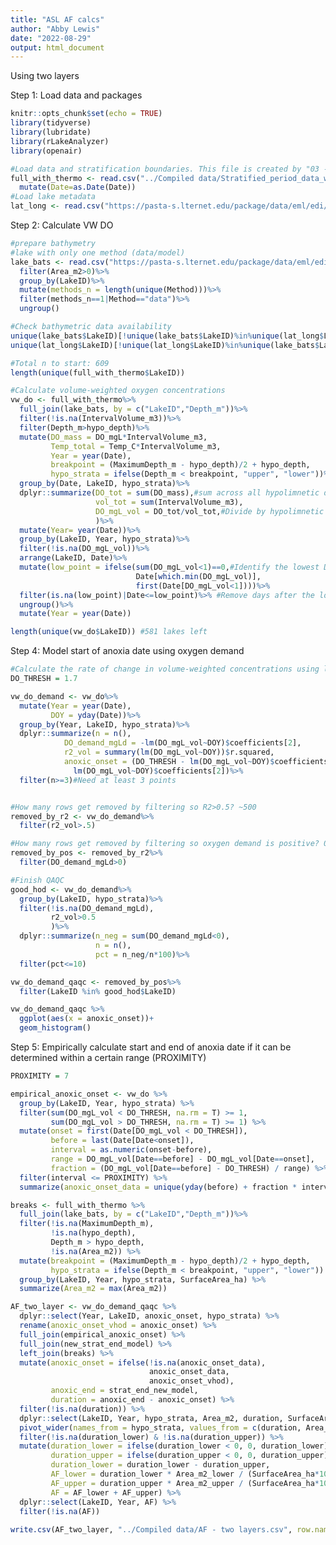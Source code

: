 ```yaml
---
title: "ASL AF calcs"
author: "Abby Lewis"
date: "2022-08-29"
output: html_document
---
```


Using two layers

Step 1: Load data and packages
```r
knitr::opts_chunk$set(echo = TRUE)
library(tidyverse)
library(lubridate)
library(rLakeAnalyzer)
library(openair)

#Load data and stratification boundaries. This file is created by "03 - Stratified avgs.Rmd"
full_with_thermo <- read.csv("../Compiled data/Stratified_period_data_with_thermo.csv")%>%
  mutate(Date=as.Date(Date))
#Load lake metadata
lat_long <- read.csv("https://pasta-s.lternet.edu/package/data/eml/edi/1029/9/fadd3eaa25b5fdd1fc4efba70e660579")
```


Step 2: Calculate VW DO
```r
#prepare bathymetry
#lake with only one method (data/model)
lake_bats <- read.csv("https://pasta-s.lternet.edu/package/data/eml/edi/1029/9/ba733454c29a5f026efed05a6e6ef75b")%>%
  filter(Area_m2>0)%>%
  group_by(LakeID)%>%
  mutate(methods_n = length(unique(Method)))%>%
  filter(methods_n==1|Method=="data")%>%
  ungroup()

#Check bathymetric data availability
unique(lake_bats$LakeID)[!unique(lake_bats$LakeID)%in%unique(lat_long$LakeID)]
unique(lat_long$LakeID)[!unique(lat_long$LakeID)%in%unique(lake_bats$LakeID)] #missing full bathymetry for 37 lakes

#Total n to start: 609
length(unique(full_with_thermo$LakeID))

#Calculate volume-weighted oxygen concentrations
vw_do <- full_with_thermo%>%
  full_join(lake_bats, by = c("LakeID","Depth_m"))%>%
  filter(!is.na(IntervalVolume_m3))%>%
  filter(Depth_m>hypo_depth)%>%
  mutate(DO_mass = DO_mgL*IntervalVolume_m3,
         Temp_total = Temp_C*IntervalVolume_m3,
         Year = year(Date),
         breakpoint = (MaximumDepth_m - hypo_depth)/2 + hypo_depth,
         hypo_strata = ifelse(Depth_m < breakpoint, "upper", "lower"))%>%
  group_by(Date, LakeID, hypo_strata)%>%
  dplyr::summarize(DO_tot = sum(DO_mass),#sum across all hypolimnetic depths
                   vol_tot = sum(IntervalVolume_m3),
                   DO_mgL_vol = DO_tot/vol_tot,#Divide by hypolimnetic volume
                   )%>%
  mutate(Year= year(Date))%>%
  group_by(LakeID, Year, hypo_strata)%>%
  filter(!is.na(DO_mgL_vol))%>%
  arrange(LakeID, Date)%>%
  mutate(low_point = ifelse(sum(DO_mgL_vol<1)==0,#Identify the lowest DO value for a given year
                            Date[which.min(DO_mgL_vol)],
                            first(Date[DO_mgL_vol<1])))%>%
  filter(is.na(low_point)|Date<=low_point)%>% #Remove days after the lowest DO value
  ungroup()%>%
  mutate(Year = year(Date))

length(unique(vw_do$LakeID)) #581 lakes left
```

Step 4: Model start of anoxia date using oxygen demand
```r
#Calculate the rate of change in volume-weighted concentrations using lm
DO_THRESH = 1.7

vw_do_demand <- vw_do%>%
  mutate(Year = year(Date),
         DOY = yday(Date))%>%
  group_by(Year, LakeID, hypo_strata)%>%
  dplyr::summarize(n = n(),
            DO_demand_mgLd = -lm(DO_mgL_vol~DOY)$coefficients[2],
            r2_vol = summary(lm(DO_mgL_vol~DOY))$r.squared,
            anoxic_onset = (DO_THRESH - lm(DO_mgL_vol~DOY)$coefficients[1]) / 
              lm(DO_mgL_vol~DOY)$coefficients[2])%>%
  filter(n>=3)#Need at least 3 points


#How many rows get removed by filtering so R2>0.5? ~500
removed_by_r2 <- vw_do_demand%>%
  filter(r2_vol>.5)

#How many rows get removed by filtering so oxygen demand is positive? 0
removed_by_pos <- removed_by_r2%>%
  filter(DO_demand_mgLd>0)

#Finish QAQC
good_hod <- vw_do_demand%>%
  group_by(LakeID, hypo_strata)%>%
  filter(!is.na(DO_demand_mgLd),
         r2_vol>0.5
         )%>%
  dplyr::summarize(n_neg = sum(DO_demand_mgLd<0),
                   n = n(),
                   pct = n_neg/n*100)%>%
  filter(pct<=10)

vw_do_demand_qaqc <- removed_by_pos%>%
  filter(LakeID %in% good_hod$LakeID)

vw_do_demand_qaqc %>%
  ggplot(aes(x = anoxic_onset))+
  geom_histogram()
```

Step 5: Empirically calculate start and end of anoxia date if it can be determined within a certain range (PROXIMITY)
```r
PROXIMITY = 7

empirical_anoxic_onset <- vw_do %>%
  group_by(LakeID, Year, hypo_strata) %>%
  filter(sum(DO_mgL_vol < DO_THRESH, na.rm = T) >= 1,
         sum(DO_mgL_vol > DO_THRESH, na.rm = T) >= 1) %>%
  mutate(onset = first(Date[DO_mgL_vol < DO_THRESH]),
         before = last(Date[Date<onset]),
         interval = as.numeric(onset-before),
         range = DO_mgL_vol[Date==before] - DO_mgL_vol[Date==onset],
         fraction = (DO_mgL_vol[Date==before] - DO_THRESH) / range) %>%
  filter(interval <= PROXIMITY) %>%
  summarize(anoxic_onset_data = unique(yday(before) + fraction * interval)) 

breaks <- full_with_thermo %>%
  full_join(lake_bats, by = c("LakeID","Depth_m"))%>%
  filter(!is.na(MaximumDepth_m),
         !is.na(hypo_depth),
         Depth_m > hypo_depth,
         !is.na(Area_m2)) %>%
  mutate(breakpoint = (MaximumDepth_m - hypo_depth)/2 + hypo_depth,
         hypo_strata = ifelse(Depth_m < breakpoint, "upper", "lower")) %>%
  group_by(LakeID, Year, hypo_strata, SurfaceArea_ha) %>%
  summarize(Area_m2 = max(Area_m2))

AF_two_layer <- vw_do_demand_qaqc %>%
  dplyr::select(Year, LakeID, anoxic_onset, hypo_strata) %>%
  rename(anoxic_onset_vhod = anoxic_onset) %>%
  full_join(empirical_anoxic_onset) %>%
  full_join(new_strat_end_model) %>%
  left_join(breaks) %>%
  mutate(anoxic_onset = ifelse(!is.na(anoxic_onset_data),
                               anoxic_onset_data,
                               anoxic_onset_vhod),
         anoxic_end = strat_end_new_model,
         duration = anoxic_end - anoxic_onset) %>%
  filter(!is.na(duration)) %>%
  dplyr::select(LakeID, Year, hypo_strata, Area_m2, duration, SurfaceArea_ha) %>%
  pivot_wider(names_from = hypo_strata, values_from = c(duration, Area_m2)) %>%
  filter(!is.na(duration_lower) & !is.na(duration_upper)) %>%
  mutate(duration_lower = ifelse(duration_lower < 0, 0, duration_lower),
         duration_upper = ifelse(duration_upper < 0, 0, duration_upper),
         duration_lower = duration_lower - duration_upper,
         AF_lower = duration_lower * Area_m2_lower / (SurfaceArea_ha*10000),
         AF_upper = duration_upper * Area_m2_upper / (SurfaceArea_ha*10000),
         AF = AF_lower + AF_upper) %>%
  dplyr::select(LakeID, Year, AF) %>%
  filter(!is.na(AF))
  
write.csv(AF_two_layer, "../Compiled data/AF - two layers.csv", row.names = F)
```
